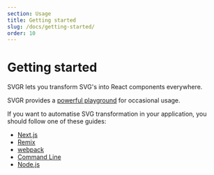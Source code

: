 ```yaml
---
section: Usage
title: Getting started
slug: /docs/getting-started/
order: 10
---
```


# Getting started

SVGR lets you transform SVG's into React components everywhere.

<carbon-ad />

SVGR provides a [powerful playground](https://react-svgr.com/playground/) for occasional usage.

If you want to automatise SVG transformation in your application, you should follow one of these guides:

- [Next.js](/docs/next/)
- [Remix](/docs/remix/)
- [webpack](/docs/webpack/)
- [Command Line](/docs/cli/)
- [Node.js](/docs/node-api/)
